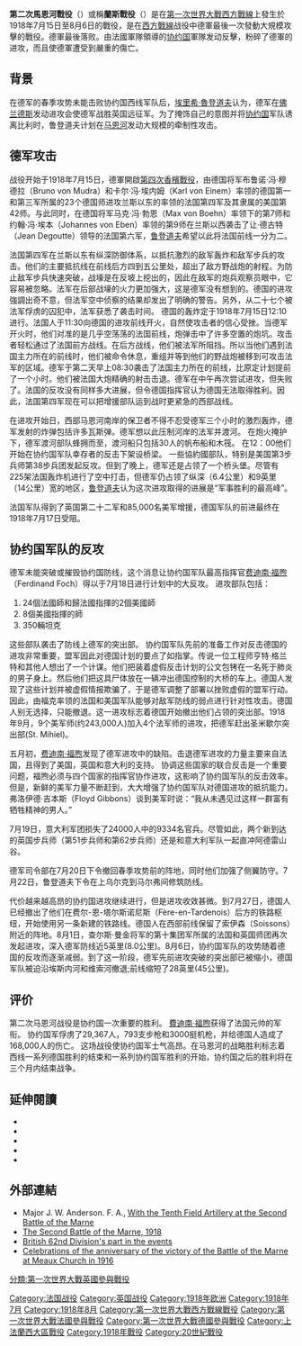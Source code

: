 {{About|1918年的戰役|其他發生在法國蘭斯的戰役|蘭斯戰役}}{{Infobox Military Conflict
|conflict=第二次馬恩河戰役
|partof=[[第一次世界大戰|第一次世界大戰]][[西方戰線_(第一次世界大戰)|西方戰線]]
|image=Western front 1918 german.jpg
|caption=1918年的德國攻勢
|date=1918年7月15日至8月6日
|place=[[法國|法國]]靠近[[巴黎|巴黎]]的[[馬恩河|馬恩河]]
|casus=
|territory=
|result=協約國決定性勝利
|combatant1={{FRA}}<br />{{UK}}<br />{{flag|United States|1912}}<br/>{{flagicon|Kingdom of Italy}} [[義大利|義大利]]<br>{{flag|Russian Empire}}
|combatant2={{flagicon|German Empire}} [[德意志帝國|德意志帝國]]
| commander1        = {{flagicon|French Third Republic}} [[費迪南·福煦|費迪南·福煦]]<br/>{{flagicon|French Third Republic}} {{le|保羅·安德烈·馬里·邁斯特|Paul André Marie Maistre|保羅·邁斯特}}<br/>{{flagicon|French Third Republic}} {{le|安托萬·德·米特里|Antoine de Mitry}}<br/>{{flagicon|French Third Republic}} [[埃米勒·法約爾|埃米勒·法約爾]]<br/>{{flagicon|French Third Republic}} {{le|夏爾·芒吉|Charles Mangin}}<br/>{{flagicon|French Third Republic}} {{le|亨利·古羅|Henri Gouraud (French Army officer)}}<br/>{{flagicon|French Third Republic}} {{le|亨利·貝特洛|Henri Mathias Berthelot}}<br>{{flagicon|French Third Republic}} {{le|讓·德古特|Jean Degoutte}}<br>{{flagicon|United States|1912}} [[約翰·潘興|約翰·潘興]] <br/>{{flagicon|United Kingdom of Great Britain and Ireland}} {{le|亞歷山大·戈德利|Alexander Godley}} <br>{{flagicon|Kingdom of Italy}} {{le|阿爾貝里科·阿爾布里奇|Alberico Albricci}}
| commander2        = {{flagicon|German Empire}} [[埃里希·魯登道夫|埃里希·魯登道夫]]<br>（指揮官）<br/>{{flagicon|German Empire}} {{le|布魯諾·馮·穆德拉|Bruno von Mudra}}<br>（第一軍）<br>{{flagicon|German Empire}} [[卡爾·馮·艾內姆|卡爾·馮·艾內姆]]<br>（第三軍）<br/>{{flagicon|German Empire}} {{le|馬克斯·馮·波恩|Max von Boehn}}<br>（第七軍）<br/>{{flagicon|German Empire}} {{le|約翰內斯·馮·埃本|Johannes von Eben}}<Br>（第九軍）
| strength1         ='''1,160,000人'''
* 44個法國師
* 8個美國師
* 4個英國師
* 2個義大利師
| strength2         ='''1,300,000人'''
* 52個師
| casualties1       = {{flagicon|French Third Republic}} 95,000人傷亡<br/>{{flagicon|United Kingdom of Great Britain and Ireland}} 13,000人傷亡<br/>{{flagicon|United States|1912}} 12,000人傷亡 <br/>{{flagicon|Kingdom of Italy}} 9,300人傷亡<br/>'''總共:'''<br/>129,300人傷亡
| casualties2       = 139,000人傷亡<br/>29,367人被俘<br/>793門火砲被繳獲<br>'''總共:'''<br/>168,367人傷亡或被俘
}}

{{Campaignbox Western Front (World War I)}}
{{Campaignbox Spring Offensive (World War I)}}

'''第二次馬恩河戰役'''（{{lang-fr|'''seconde bataille de la Marne'''}}）或稱'''蘭斯戰役'''（{{lang|fr|'''bataille de Reims'''}}）是在[[第一次世界大戰|第一次世界大戰]][[西方戰線_(第一次世界大戰)|西方戰線]]上發生於1918年7月15日至8月6日的戰役，是在[[西方戰線_(第一次世界大戰)|西方戰線]]战役中德軍最後一次發動大規模攻擊的戰役。德軍最後落败。由法國軍隊領導的[[协约国|协约国]]軍隊发动反擊，粉碎了德軍的进攻，而且使德軍遭受到嚴重的傷亡。

==背景==
在德军的春季攻势未能击败协约国西线军队后，[[埃里希·魯登道夫|埃里希·魯登道夫]]认为，德军在[[佛兰德斯|佛兰德斯]]发动进攻会使德军战胜英国远征军。为了掩饰自己的意图并将[[协约国|协约国]]军队诱离比利时，鲁登道夫计划在[[马恩河|马恩河]]发动大规模的牵制性攻击。
==德军攻击==
{{main|第四次香檳戰役}}
战役开始于1918年7月15日，德軍開啟[[第四次香檳戰役|第四次香檳戰役]]，由德国将军布鲁诺·冯·穆德拉（Bruno von Mudra）和卡尔·冯·埃内姆（Karl von Einem）率领的德国第一和第三军所属的23个德国师进攻兰斯以东的{{le|亨利·古洛|Henri Gouraud (general)}}率领的法国第四军及其隶属的美国第42师。与此同时，在德国将军马克·冯·勃恩（Max von Boehn）率领下的第7师和约翰·冯·埃本（Johannes von Eben）率领的第9师在兰斯以西袭击了让·德古特（Jean Degoutte）领导的法国第六军，[[鲁登道夫|鲁登道夫]]希望以此将法国前线一分为二。

法国第四军在兰斯以东有纵深防御体系，以抵抗激烈的敌军轰炸和敌军步兵的攻击。他们的主要抵抗线在前线后方四到五公里处，超出了敌方野战炮的射程。为防止敌军步兵快速突破，战壕是在反坡上挖出的，因此在敌军的炮兵观察员眼中，它容易被忽略。法军在后部战壕的火力更加强大，这是德军没有想到的。德国的进攻強調出奇不意，但法军空中侦察的结果却发出了明确的警告。另外，从二十七个被法军俘虏的囚犯中，法军获悉了袭击时间。
德国的轰炸定于1918年7月15日12:10进行。法国人于11:30向德国的进攻前线开火，自然使攻击者的信心受挫。当德军开火时，他们对准的是几乎空荡荡的法国前线，炮弹击中了许多空置的炮坑。攻击者轻松通过了法国前方战线。在后方战线，他们被法军所阻挡。所以当他们遇到法国主力所在的前线时，他们被命令休息，重组并等到他们的野战炮被移到可攻击法军的区域。德军于第二天早上08:30袭击了法国主力所在的前线，比原定计划提前了一个小时。他们被法国大炮精确的射击击退。德军在中午再次尝试进攻，但失败了。法国的反攻没有同样多大进展，但令德国指挥官认为德国无法取得胜利。因此，法国第四军现在可以把增援部队运到战时更紧急的西部战线。

在进攻开始日，西部马恩河南岸的保卫者不得不忍受德军三个小时的激烈轰炸，德军发射的炸弹包括许多瓦斯弹。德军想以此压制河岸的法军并渡河。 在炮火掩护下，德军渡河部队蜂拥而至，渡河船只包括30人的帆布船和木筏。 在12：00他们开始在协约国军队幸存者的反击下架设桥梁。 一些協約國部队，特别是美国第3步兵师第38步兵团发起反攻。但到了晚上，德军还是占领了一个桥头堡。尽管有225架法国轰炸机进行了空中打击，但德军仍占领了纵深（6.4公里）和9英里（14公里）宽的地区，[[鲁登道夫|鲁登道夫]]认为这次进攻取得的进展是“军事胜利的最高峰”。

法国军队得到了英国第二十二军和85,000名美军增援，德国军队的前进最终在1918年7月17日受阻。

==协约国军队的反攻==
德军未能突破或摧毁协约国防线，这个消息让协约国军队最高指挥官[[费迪南·福煦|费迪南·福煦]]（Ferdinand Foch）得以于7月18日进行计划中的大反攻。 
进攻部队包括：
# 24個法國師和歸法國指揮的2個美國師
# 8個美國指揮的師
# 350輛坦克
这些部队袭击了防线上德军的突出部。
协约国军队先前的准备工作对反击德国的进攻非常重要，盟军因此对德国计划的要点了如指掌。传说一位工程师亨特·格兰特和其他人想出了一个计谋。他们把装着虚假反击计划的公文包铐在一名死于肺炎的男子身上。然后他们把这具尸体放在一辆冲出德国控制的大桥的车上。德国人发现了这些计划并被虚假情报欺骗了，于是德军调整了部署以挫败虚假的盟军行动。因此，由福克率领的法国和美国军队能够对敌军防线的弱点进行针对性攻击。德国人别无选择，只能撤退。这一进攻标志着德国开始撤出他们占领的突出部。1918年9月，9个美军师(约243,000人)加入4个法军师的进攻，把德军赶出圣米歇尔突出部(St. Mihiel)。

五月初，[[费迪南·福煦|费迪南·福煦]]发现了德军进攻中的缺陷。击退德军进攻的力量主要来自法国，且得到了美国，英国和意大利的支持。 协调这些国家的联合反击是一个重要问题，福煦必须与四个国家的指挥官协作进攻，这影响了协约国军队的反击效率。但是，新鲜的美军力量不断赶到，大大增强了协约国军队对德国进攻的抵抗能力。 弗洛伊德·吉本斯（Floyd Gibbons）谈到美军时说：“我从未遇见过这样一群富有牺牲精神的男人。”

7月19日，意大利军团损失了24000人中的9334名官兵。尽管如此，两个新到达的英国步兵师（第51步兵师和第62步兵师）还是和意大利军队一起直冲阿德雷山谷。

德军司令部在7月20日下令撤回春季攻势前的阵地，同时他们加强了侧翼防守。7月22日，鲁登道夫下令在上乌尔克到马尔弗间修筑防线。

代价越来越高昂的协约国进攻继续进行，但是进攻收效甚微。到7月27日，德国人已经撤出了他们在费尔-恩-塔尔斯诺尼斯（Fère-en-Tardenois）后方的铁路枢纽，开始使用另一条新建的铁路线。德国人在西部前线保留了索伊森（Soissons）附近的阵地。8月1日，查尔斯·曼金将军的第十集团军所属的法国和英国师团再次发起进攻，深入德军防线近5英里(8.0公里)。8月6日，协约国军队的攻势随着德国的反攻而逐渐减弱。到了这一阶段，德军先前进攻突破的突出部已被缩小，德国军队被迫沿埃斯内河和维索河撤退;前线缩短了28英里(45公里)。

==评价==
第二次马恩河战役是协约国一次重要的胜利。 [[費迪南·福煦|費迪南·福煦]]获得了法国元帅的军衔。 协约国军俘虏了29,367人，793支步枪和3000挺机枪，并给德国人造成了168,000人的伤亡。 这场战役使协约国军士气高昂。在马恩河的战略胜利标志着西线一系列德国胜利的结束和一系列协约国军胜利的开始，协约国之后的胜利将在三个月内结束战争。
==延伸閱讀==
{{refbegin}}
*{{cite book|last=Greenwood|first=Paul|title=The Second Battle of the Marne|url=https://archive.org/details/secondbattleofma0000gree|publisher=Airlife Publishing Ltd|year=1998|isbn=978-1-84037-008-9}}
*{{cite book|last=Neiberg|first=Michael|title=The Second Battle of the Marne|publisher=Indiana University Press|location=Bloomington|year=2008|isbn=978-0-253-35146-3}}
*{{cite book|last=Skirrow|first=Fraser|title=Massacre on the Marne|publisher=Pen and Sword|year= 2007|isbn=978-1-84415-496-8}}
*{{cite book|last=Read|first=I.L.|title=Of Those We Loved|publisher=Carnegie Publishing|location= Preston|year=1994|isbn=978-1-85821-225-8}}
*{{cite book|last=Farwell|first=Byron|title=Over There: The United States in the Great War, 1917-1918|publisher=Norton Paperback|location=New York|year=1999|isbn=0-393-32028-6}}
{{refend}}

==外部連結==
{{Commons category|Battle of the Marne (1918)}}
*Major J. W. Anderson. F. A., [http://sill-www.army.mil/FAMAG/1923/SEP_OCT_1923/SEP_OCT_1923_PAGES_375_382.pdf With the Tenth Field Artillery at the Second Battle of the Marne]
*[http://www.firstworldwar.com/battles/marne2.htm The Second Battle of the Marne, 1918] {{Wayback|url=http://www.firstworldwar.com/battles/marne2.htm |date=20150401020904 }}
*[https://web.archive.org/web/20160303200350/http://penhey.name/omiwxb262Div14(p).htm British 62nd Division's part in the events]
*[http://www.itnsource.com/shotlist//BHC_RTV/1916/09/21/BGT407050503/ Celebrations of the anniversary of the victory of the Battle of the Marne at Meaux Church in 1916]

{{DEFAULTSORT:馬恩河戰役 (第二次)}}
{{第一次世界大戰}}
[[Category:法国战役|Category:法国战役]]
[[Category:英国战役|Category:英国战役]]
[[Category:1918年欧洲|Category:1918年欧洲]]
[[Category:1918年7月|Category:1918年7月]]
[[Category:1918年8月|Category:1918年8月]]
[[分類:第一次世界大戰英國參與戰役|分類:第一次世界大戰英國參與戰役]]
[[Category:第一次世界大戰西方戰線戰役|Category:第一次世界大戰西方戰線戰役]]
[[Category:第一次世界大戰法國參與戰役|Category:第一次世界大戰法國參與戰役]]
[[Category:第一次世界大戰德國參與戰役|Category:第一次世界大戰德國參與戰役]]
[[Category:上法蘭西大區戰役|Category:上法蘭西大區戰役]]
[[Category:1918年戰役|Category:1918年戰役]]
[[Category:20世紀戰役|Category:20世紀戰役]]